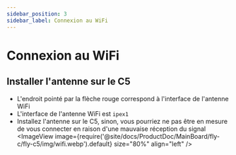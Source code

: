 ```yaml
---
sidebar_position: 3
sidebar_label: Connexion au WiFi
---
```



# Connexion au WiFi

## Installer l'antenne sur le C5

* L'endroit pointé par la flèche rouge correspond à l'interface de l'antenne WiFi
* L'interface de l'antenne WiFi est `ipex1`
* Installez l'antenne sur le C5, sinon, vous pourriez ne pas être en mesure de vous connecter en raison d'une mauvaise réception du signal
<ImageView image={require('@site/docs/ProductDoc/MainBoard/fly-c/fly-c5/img/wifi.webp').default} size="80%" align="left" />  

<WIFI />
